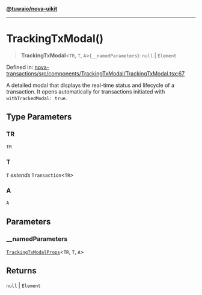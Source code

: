 [**@tuwaio/nova-uikit**](../../../README.md)

***

# TrackingTxModal()

> **TrackingTxModal**\<`TR`, `T`, `A`\>(`__namedParameters`): `null` \| `Element`

Defined in: [nova-transactions/src/components/TrackingTxModal/TrackingTxModal.tsx:67](https://github.com/TuwaIO/nova-uikit/blob/0f098f99a286cd51d21eb8dee167e935819b4f4d/packages/nova-transactions/src/components/TrackingTxModal/TrackingTxModal.tsx#L67)

A detailed modal that displays the real-time status and lifecycle of a transaction.
It opens automatically for transactions initiated with `withTrackedModal: true`.

## Type Parameters

### TR

`TR`

### T

`T` *extends* `Transaction`\<`TR`\>

### A

`A`

## Parameters

### \_\_namedParameters

[`TrackingTxModalProps`](../type-aliases/TrackingTxModalProps.md)\<`TR`, `T`, `A`\>

## Returns

`null` \| `Element`
